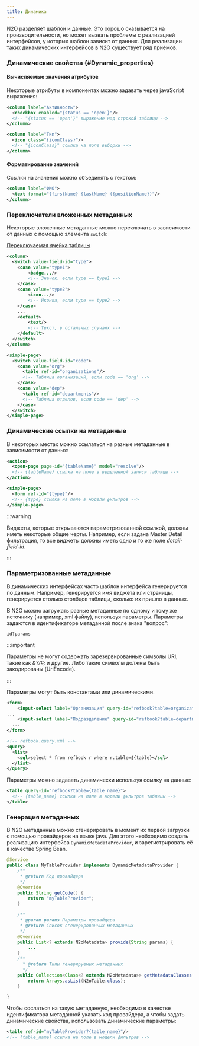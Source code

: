 ---
title: Динамика
---

N2O разделяет шаблон и данные.
Это хорошо сказывается на производительности, но может вызвать проблемы с реализацией интерфейсов, у которых шаблон зависит от данных.
Для реализации таких динамических интерфейсов в N2O существует ряд приёмов.

### Динамические свойства {#Dynamic_properties}

#### Вычисляемые значения атрибутов

Некоторые атрибуты в компонентах можно задавать через javaScript выражения:

```xml title="Доступность чекбокса по условию"
<column label="Активность">
  <checkbox enabled="{status == 'open'}"/>
  <!-- "{status == 'open'}" выражение над строкой таблицы -->
</column>
```

```xml title="Иконка в таблице по данным строки"
<column label="Тип">
  <icon class="{iconClass}"/>
  <!-- "{iconClass}" ссылка на поле выборки -->
</column>
```

#### Форматирование значений

Ссылки на значения можно объединять с текстом:

```xml title="Форматирование значения столбца таблицы"
<column label="ФИО">
  <text format="{firstName} {lastName} ({positionName})"/>
</column>
```

### Переключатели вложенных метаданных

Некоторые вложенные метаданные можно переключать в зависимости от данных с помощью элемента `switch`:

[Переключаемая ячейка таблицы](https://n2oapp.net/sandbox/editor/cases_switch_cell/)

```xml
<column>
  <switch value-field-id="type">
    <case value="type1">
        <badge.../>
        <!-- Значок, если type == type1 -->
    </case>
    <case value="type2">
        <icon.../>
        <!-- Иконка, если type == type2 -->
    </case>
    ...
    <default>
        <text/>
        <!-- Текст, в остальных случаях -->
    </default>
  </switch>
</column>
```

```xml title="Переключаемый виджет"
<simple-page>
  <switch value-field-id="code">
    <case value="org">
      <table ref-id="organizations"/>
      <!-- Таблица организаций, если code == 'org' -->
    </case>
    <case value="dep">
      <table ref-id="departments"/>
      <!-- Таблица отделов, если code == 'dep' -->
    </case>
  </switch>
</simple-page>
```

### Динамические ссылки на метаданные

В некоторых местах можно ссылаться на разные метаданные в зависимости от данных:

```xml title="Динамическая ссылка на страницу"
<action>
  <open-page page-id="{tableName}" model="resolve"/>
  <!-- {tableName} ссылка на поле в выделенной записи таблицы -->
</action>
```

```xml title="Динамическая ссылка на виджет"
<simple-page>
  <form ref-id="{type}"/>
  <!-- {type} ссылка на поле в модели фильтров -->
</simple-page>
```

:::warning

Виджеты, которые открываются параметризованной ссылкой, должны иметь некоторые общие черты.
Например, если задана Master Detail фильтрация, то все виджеты должны иметь одно и то же поле *detail-field-id*.

:::

### Параметризованные метаданные

В динамических интерфейсах часто шаблон интерфейса генерируется по данным.
Например, генерируется имя виджета или страницы, генерируется столько столбцов таблицы, сколько их пришло в данных.

В N2O можно загружать разные метаданные по одному и тому же источнику (например, xml файлу), используя параметры.
Параметры задаются в идентификаторе метаданной после знака "вопрос":

```
id?params
```

:::important

Параметры не могут содержать зарезервированные символы URI, такие как *&?/#;* и другие.
Либо такие символы должны быть закодированы (UriEncode).

:::

Параметры могут быть константами или динамическими.

```xml title="Пример параметризации с константными значениями"
<form>
    <input-select label="Организация" query-id="refbook?table=organization">
...
    <input-select label="Подразделение" query-id="refbook?table=department">
  ...
</form>
```

```xml
<!-- refbook.query.xml -->
<query>
  <list>
    <sql>select * from refbook r where r.table=${table}</sql>
  </list>
</query>
```

Параметры можно задавать динамически используя ссылку на данные:

```xml title="Динамически параметризованная выборка"
<table query-id="refbook?table={table_name}">
  <!-- {table_name} ссылка на поле в модели фильтров таблицы -->
</table>
```

### Генерация метаданных

В N2O метаданные можно сгенерировать в момент их первой загрузки с помощью провайдеров на языке java.
Для этого необходимо создать реализацию интерфейса `DynamicMetadataProvider`, и зарегистрировать её в качестве Spring Bean.

```java title="Реализация провайдера метаданных на Java"
@Service
public class MyTableProvider implements DynamicMetadataProvider {
    /**
     * @return Код провайдера
     */
    @Override
    public String getCode() {
        return "myTableProvider";
    }

    /**
     * @param params Параметры провайдера
     * @return Список сгенерированных метаданных
     */
    @Override
    public List<? extends N2oMetadata> provide(String params) {
        ...
    }
    /**
      * @return Типы генерируемых метаданных
      */
    public Collection<Class<? extends N2oMetadata>> getMetadataClasses() {
        return Arrays.asList(N2oTable.class);
    }

}
```

Чтобы сослаться на такую метаданную,
необходимо в качестве идентификатора метаданной указать код провайдера,
а чтобы задать динамические свойства, использовать динамические параметры:

```xml title="Ссылка на провайдер таблицы с динамическим параметром"
<table ref-id="myTableProvider?{table_name}"/>
<!-- {table_name} ссылка на поле в модели фильтров -->
```
